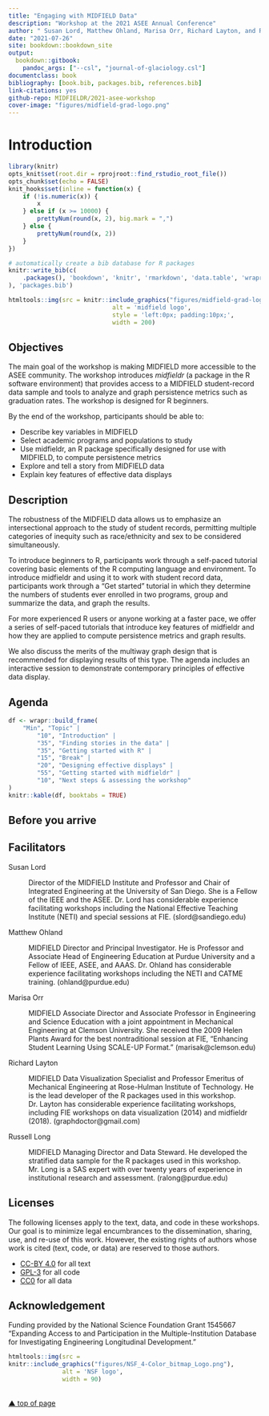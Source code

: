 ```yaml
--- 
title: "Engaging with MIDFIELD Data"
description: "Workshop at the 2021 ASEE Annual Conference"
author: " Susan Lord, Matthew Ohland, Marisa Orr, Richard Layton, and Russell Long"
date: "2021-07-26"
site: bookdown::bookdown_site
output: 
  bookdown::gitbook:
    pandoc_args: ["--csl", "journal-of-glaciology.csl"]
documentclass: book
bibliography: [book.bib, packages.bib, references.bib]
link-citations: yes
github-repo: MIDFIELDR/2021-asee-workshop
cover-image: "figures/midfield-grad-logo.png"
---
```


# Introduction {#introduction}

```r
library(knitr)
opts_knit$set(root.dir = rprojroot::find_rstudio_root_file())
opts_chunk$set(echo = FALSE) 
knit_hooks$set(inline = function(x) {
	if (!is.numeric(x)) { 
		x 
	} else if (x >= 10000) { 
		prettyNum(round(x, 2), big.mark = ",")
	} else {
		prettyNum(round(x, 2))
	}
})
```

```r
# automatically create a bib database for R packages
knitr::write_bib(c(
	.packages(), 'bookdown', 'knitr', 'rmarkdown', 'data.table', 'wrapr', 'midfieldr', 'midfielddata', 'ggplot2'
), 'packages.bib')
```

```r
htmltools::img(src = knitr::include_graphics("figures/midfield-grad-logo.png"), 
							 alt = 'midfield logo', 
							 style = 'left:0px; padding:10px;',
							 width = 200)
```


## Objectives {-} 

The main goal of the workshop is making MIDFIELD more accessible to the ASEE community. The workshop introduces *midfieldr* (a package in the R software environment) that provides access to a MIDFIELD student-record data sample and tools to analyze and graph persistence metrics such as graduation rates. The workshop is designed for R beginners. 

By the end of the workshop, participants should be able to:

- Describe key variables in MIDFIELD 
- Select academic programs and populations to study
- Use midfieldr, an R package specifically designed for use with MIDFIELD, to compute persistence metrics
- Explore and tell a story from MIDFIELD data
- Explain key features of effective data displays 

## Description {-} 

The robustness of the MIDFIELD data allows us to emphasize an intersectional approach to the study of student records, permitting multiple categories of inequity such as race/ethnicity and sex to be considered simultaneously. 

To introduce beginners to R, participants work through a self-paced tutorial covering basic elements of the R computing language and environment. To introduce midfieldr and using it to work with student record data, participants work through a "Get started" tutorial in which they determine the numbers of students ever enrolled in two programs, group and summarize the data, and graph the results. 

For more experienced R users or anyone working at a faster pace, we offer a series of self-paced tutorials that introduce key features of midfieldr and how they are applied to compute persistence metrics and graph results. 

We also discuss the merits of the multiway graph design that is recommended for displaying results of this type. The agenda includes an interactive session to demonstrate contemporary principles of effective data display. 

## Agenda {-} 

```r
df <- wrapr::build_frame(
	"Min", "Topic" |
		"10", "Introduction" |
		"35", "Finding stories in the data" |
		"35", "Getting started with R" |
		"15", "Break" |
		"20", "Designing effective displays" |
		"55", "Getting started with midfieldr" |
		"10", "Next steps & assessing the workshop" 
)
knitr::kable(df, booktabs = TRUE)
```




## Before you arrive {-} 


## Facilitators{-} 

Susan Lord 

: Director of the MIDFIELD Institute and Professor and Chair of Integrated Engineering at the University of San Diego.  She is a Fellow of the IEEE and the ASEE. Dr. Lord has considerable experience facilitating workshops including the National Effective Teaching Institute (NETI) and special sessions at FIE. (slord@sandiego.edu) 

Matthew Ohland 

: MIDFIELD Director and Principal Investigator. He is Professor and Associate Head of Engineering Education at Purdue University and a Fellow of IEEE, ASEE, and AAAS. Dr. Ohland has considerable experience facilitating workshops including the NETI and CATME training.   (ohland@purdue.edu)

Marisa Orr

: MIDFIELD Associate Director and Associate Professor in Engineering and Science Education with a joint appointment in Mechanical Engineering at Clemson University. She received the 2009 Helen Plants Award for the best nontraditional session at FIE, "Enhancing Student Learning Using SCALE-UP Format." (marisak@clemson.edu)

Richard Layton 

: MIDFIELD  Data Visualization Specialist and Professor Emeritus of Mechanical Engineering at Rose-Hulman Institute of Technology. He is the lead developer of the R packages used in this workshop. Dr. Layton has considerable experience facilitating workshops, including FIE workshops on data visualization (2014) and midfieldr (2018). (graphdoctor@gmail.com) 

Russell Long 

: MIDFIELD Managing Director and Data Steward. He developed the stratified data sample for the R packages used in this workshop. Mr. Long is a SAS expert with over twenty years of experience in institutional research and assessment. (ralong@purdue.edu)




## Licenses {-} 

The following licenses apply to the text, data, and code in these workshops. Our goal is to minimize legal encumbrances to the dissemination, sharing, use, and re-use of this work. However, the existing rights of authors whose work is cited (text, code, or data) are reserved to those authors.

- [CC-BY 4.0](https://creativecommons.org/licenses/by/4.0/legalcode) for all text  
- [GPL-3](https://www.r-project.org/Licenses/GPL-3) for all code  
- [CC0](https://wiki.creativecommons.org/wiki/CC0_use_for_data) for all data    


## Acknowledgement {-} 

Funding provided by the National Science Foundation Grant 1545667 "Expanding Access to and Participation in the Multiple-Institution Database for Investigating Engineering Longitudinal Development." 

```r
htmltools::img(src = 
knitr::include_graphics("figures/NSF_4-Color_bitmap_Logo.png"), 
               alt = 'NSF logo', 
               width = 90)
```



<br>
[&#9650; top of page](#introduction)

